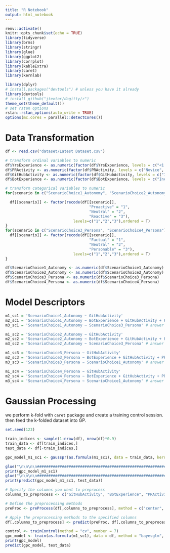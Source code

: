 ```yaml
---
title: "R Notebook"
output: html_notebook
---
```


```r
renv::activate()
knitr::opts_chunk$set(echo = TRUE)
library(tidyverse)
library(brms)
library(stringr)
library(glue)
library(ggplot2)
library(corrplot)
library(kableExtra)
library(caret)
library(kernlab)

library(dplyr)
# install.packages("devtools") # unless you have it already
library(devtools)
# install_github("jtextor/dagitty/r")
theme_set(theme_default())
# set rstan options
rstan::rstan_options(auto_write = TRUE)
options(mc.cores = parallel::detectCores())
```

# Data Transformation

```r


df <- read.csv("dataset/Latest Dataset.csv")

# transform ordinal variables to numeric
df$YrsExperience <- as.numeric(factor(df$YrsExperience, levels = c("<1 year", "1-3 years", "3-5 years", ">5 years")))
df$PRActivity <- as.numeric(factor(df$PRActivity, levels = c("Novice", "Intermediate", "Expert")))
df$GitHubActivity <- as.numeric(factor(df$GitHubActivity, levels = c("Infrequent", "Intermediate", "Experienced")))
df$BotExperience <- as.numeric(factor(df$BotExperience, levels = c("Inexperienced", "Intermediate", "Experienced")))

# transform categorical variables to numeric
for(scenario in c("ScenarioChoice1_Autonomy", "ScenarioChoice2_Autonomy")) {

  df[[scenario]] <- factor(recode(df[[scenario]],
                                     "Proactive" = "1", 
                                     "Neutral" = "2",
                                     "Reactive" = "3"),
                              levels=c("1","2","3"),ordered = T)
}
for(scenario in c("ScenarioChoice3_Persona", "ScenarioChoice4_Persona")) {
  df[[scenario]] <- factor(recode(df[[scenario]],
                                     "Factual" = "1", 
                                     "Neutral" = "2",
                                     "Personable" = "3"),
                              levels=c("1","2","3"),ordered = T)
}

df$ScenarioChoice1_Autonomy <- as.numeric(df$ScenarioChoice1_Autonomy)
df$ScenarioChoice2_Autonomy <- as.numeric(df$ScenarioChoice2_Autonomy)
df$ScenarioChoice3_Persona <- as.numeric(df$ScenarioChoice3_Persona)
df$ScenarioChoice4_Persona <- as.numeric(df$ScenarioChoice4_Persona)


```

# Model Descriptors

```r
m1_sc1 = 'ScenarioChoice1_Autonomy ~ GitHubActivity'
m2_sc1 = 'ScenarioChoice1_Autonomy ~ BotExperience + GitHubActivity + PRActivity + YrsExperience' # only technical 
m3_sc1 = 'ScenarioChoice1_Autonomy ~ ScenarioChoice3_Persona' # answer to SC3 (persona)

m1_sc2 = 'ScenarioChoice2_Autonomy ~ GitHubActivity'
m2_sc2 = 'ScenarioChoice2_Autonomy ~ BotExperience + GitHubActivity + PRActivity + YrsExperience' # only technical 
m3_sc2 = 'ScenarioChoice2_Autonomy ~ ScenarioChoice3_Persona' # answer to SC3 (persona)

m1_sc3 = 'ScenarioChoice3_Persona ~ GitHubActivity'
m2_sc3 = 'ScenarioChoice3_Persona ~ BotExperience + GitHubActivity + PRActivity + YrsExperience' # only technical 
m3_sc3 = 'ScenarioChoice3_Persona ~ ScenarioChoice1_Autonomy' # answer to SC3 (autonomy)

m1_sc4 = 'ScenarioChoice4_Persona ~ GitHubActivity'
m2_sc4 = 'ScenarioChoice4_Persona ~ BotExperience + GitHubActivity + PRActivity + YrsExperience' # only technical 
m3_sc4 = 'ScenarioChoice4_Persona ~ ScenarioChoice1_Autonomy' # answer to SC4 (autonomy)

```

# Gaussian Processing

we perform k-fold with `caret` package and create a training control session. then feed the k-folded dataset into GP.

```r
set.seed(123)

train_indices <- sample(1:nrow(df), nrow(df)*0.9)
train_data <- df[train_indices,]
test_data <- df[-train_indices,]

gpc_model_m1_sc1 <- gausspr(as.formula(m1_sc1), data = train_data, kernel = "rbfdot", kpar = list(sigma = 0.05))

glue("\n\n\n\n###############################################################\n\n\n\n")
print(gpc_model_m1_sc1)
glue("\n\n\n\n###############################################################\n\n\n\n")
print(predict(gpc_model_m1_sc1, test_data))

```

```r

# Specify the columns you want to preprocess
columns_to_preprocess <- c("GitHubActivity", "BotExperience", "PRActivity", "YrsExperience", "ScenarioChoice1_Autonomy", "ScenarioChoice2_Autonomy", "ScenarioChoice3_Persona", "ScenarioChoice4_Persona")

# Define the preprocessing methods
preProc <- preProcess(df[,columns_to_preprocess], method = c("center", "scale"))

# Apply the preprocessing methods to the specified columns
df[,columns_to_preprocess] <- predict(preProc, df[,columns_to_preprocess])


```

```r
control <- trainControl(method = "cv", number = 7)
gpc_model <- train(as.formula(m1_sc1), data = df, method = "bayesglm", trControl = control)
print(gpc_model)
predict(gpc_model, test_data)

```
